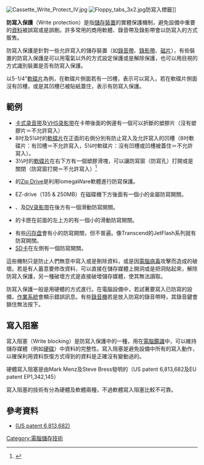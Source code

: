 {{Refimprove|time=2016-09-13T09:58:00+00:00}}
[[Image:Cassette_Write_Protect_IV.jpg|thumb]]
[[Image:Floppy_tabs_3x2.jpg|thumb]]防寫入標籤]]

'''防寫入保護'''（Write protection）是指[[儲存裝置|儲存裝置]]的實體保護機制，避免設備中重要的[[資料|資料]]被誤寫或是誤刪。許多常用的商用軟體、錄音帶及錄影帶會以防寫入的方式販售。

防寫入保護是針對一些允許寫入的儲存裝置（如[[錄音帶|錄音帶]]、[[錄影帶|錄影帶]]、[[磁片|磁片]]），有些裝置的防寫入保護是可以用電氣以外的方式設定保護或是解除保護，也可以用目視的方式識別裝置是否有防寫入保護。

以5-1/4"[[軟碟片|軟碟片]]為例，在軟碟片側面若有一凹槽，表示可以寫入，若在軟碟片側面沒有凹槽，或是其凹槽已被貼紙蓋住，表示有防寫入保護。

==範例==
<!--* [[IBM|IBM]] 1/2 inch [[magnetic_tape|magnetic tape]] reels, introduced in the 1950s, had a circular groove on one side of the reel, into which a soft plastic ring had to be placed in order to write on the tape. (“No ring, no write.”)-->
* [[卡式录音带|卡式录音带]]及[[VHS|VHS]][[录影带|录影带]]在卡帶後面的側邊有一個可以折斷的塑膠片（沒有塑膠片＝不允許寫入）
* 8吋及5¼吋的[[軟碟片|軟碟片]]在正面的右側分別有防止寫入及允許寫入的凹槽（8吋軟碟片：有凹槽＝不允許寫入，5¼吋軟碟片：沒有凹槽或凹槽被蓋住＝不允許寫入）。<!--A common practice with single-sided floppies was to punch a second notch on the opposite side of the disk to enable use of both sides of the media, creating a [[flippy_disk|flippy disk]], so called because one originally had to flip the disk over to use the other side.-->
* 3½吋的[[軟碟片|軟碟片]]在右下方有一個塑膠滑塊，可以讓防寫窗（防寫孔）打開或是關閉（防寫窗打開＝不允許寫入）<ref name="许卓群李文新2005">{{cite book|author1=许卓群|author2=李文新|author3=罗英伟|title=计算概论|url=http://books.google.com/books?id=gWI9Q6-GEgsC&pg=PA170|year=2005|publisher=清华大学出版社有限公司|isbn=978-7-302-10292-2|pages=170–}}</ref>
* {{le|Iomega|Iomega}}的[[Zip_Drive|Zip Drive]]是利用IomegaWare軟體進行防寫保護。
* {{le|Syquest|Syquest}} EZ-drive（135 & 250MB）在磁碟機下方後面有一個小的金屬防寫開關。
* {{le|8mm|Video8|8mm}}、{{le|Hi8|Hi8}}及[[DV|DV]][[录影带|录影带]]在後方有一個滑動防寫開關。
* {{le|Iomega|Iomega}}的{{le|Ditto|Ditto drive}}卡匣在前面的左上方的有一個小的滑動防寫開關。
* 有些[[闪存盘|闪存盘]]會有小的防寫開關，但不普遍。像Transcend的JetFlash系列就有防寫開關。
* [[SD卡|SD卡]]在左側有一個防寫開關。

這些機制只是防止人們無意中寫入或是刪除資料，或是因[[電腦病毒|電腦病毒]]攻擊而造成的破壞。若是有人蓄意要修改資料，可以直接在儲存媒體上開洞或是把洞貼起來，解除防寫入保護，另一種破壞方式是直接破壞儲存媒體，使其無法讀取。

防寫入保護一般是用硬體的方式進行。在電腦設備中，若試著要寫入已防寫的設備，[[作業系統|作業系統]]會顯示錯誤訊息。有些[[錄音機|錄音機]]若是放入防寫的錄音帶時，其錄音鍵會鎖住無法按下。

==寫入阻塞==
寫入阻塞（Write blocking）是防寫入保護中的一種，用在[[電腦鑑識|電腦鑑識]]中，可以維持儲存媒體（例如[[硬碟|硬碟]]）中資料的完整性。寫入阻塞是避免設備中所有的寫入動作，以確保利用資料恢復方式得到的資料是正確沒有變動過的。

硬體寫入阻塞是由Mark Menz及Steve Bress發明的（US patent 6,813,682及EU patent EP1,342,145）

寫入阻塞的技術有分為硬體及軟體兩種，不過軟體寫入阻塞比較不可靠。

==參考資料==
{{Reflist}}
*[https://web.archive.org/web/20121011124223/http://www.patentstorm.us/patents/6813682.html (US patent 6,813,682)]

[[Category:電腦儲存技術|Category:電腦儲存技術]]
